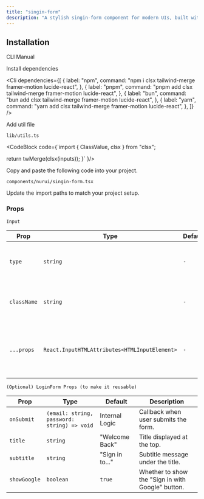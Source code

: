 ```yaml
---
title: "singin-form"
description: "A stylish singin-form component for modern UIs, built with accessibility and animation in mind."
---
```


<ComponentPreview componentName="singinForm" />

## Installation

<Tabs defaultValue="cli">

<TabsList>
  <TabsTrigger value="cli">CLI</TabsTrigger>
  <TabsTrigger value="manual">Manual</TabsTrigger>
</TabsList>

<TabsContent value="cli">
  <Cli />
</TabsContent>

<TabsContent value="manual">

<Steps>

<Step>Install dependencies</Step>

<Cli
  dependencies={[
    {
      label: "npm",
      command: "npm i clsx tailwind-merge framer-motion lucide-react",
    },
    {
      label: "pnpm",
      command: "pnpm add clsx tailwind-merge framer-motion lucide-react",
    },
    {
      label: "bun",
      command: "bun add clsx tailwind-merge framer-motion lucide-react",
    },
    {
      label: "yarn",
      command: "yarn add clsx tailwind-merge framer-motion lucide-react",
    },
  ]}
/>

<Step>Add util file</Step>

`lib/utils.ts`

<CodeBlock 
code={`import { ClassValue, clsx } from "clsx";

  return twMerge(clsx(inputs));
}`
}/>

<Step>Copy and paste the following code into your project.</Step>

`components/nurui/singin-form.tsx`

<CodeBlock componentName="singinForm" fileName="singin-form" />

<Step>Update the import paths to match your project setup.</Step>
   
</Steps>

</TabsContent>

</Tabs>

### Props

`Input`

| Prop        | Type                                          | Default | Description                                                                 |
| ----------- | --------------------------------------------- | ------- | --------------------------------------------------------------------------- |
| `type`      | `string`                                      | `-`     | Input field type (e.g., `"email"`, `"password"`, etc.).                     |
| `className` | `string`                                      | `-`     | Additional Tailwind CSS classes for styling customization.                  |
| `...props`  | `React.InputHTMLAttributes<HTMLInputElement>` | `-`     | All other default input props like `value`, `onChange`, `placeholder`, etc. |

`(Optional) LoginForm Props (to make it reusable)`

| Prop         | Type                                        | Default         | Description                                       |
| ------------ | ------------------------------------------- | --------------- | ------------------------------------------------- |
| `onSubmit`   | `(email: string, password: string) => void` | Internal Logic  | Callback when user submits the form.              |
| `title`      | `string`                                    | "Welcome Back"  | Title displayed at the top.                       |
| `subtitle`   | `string`                                    | "Sign in to..." | Subtitle message under the title.                 |
| `showGoogle` | `boolean`                                   | `true`          | Whether to show the "Sign in with Google" button. |
